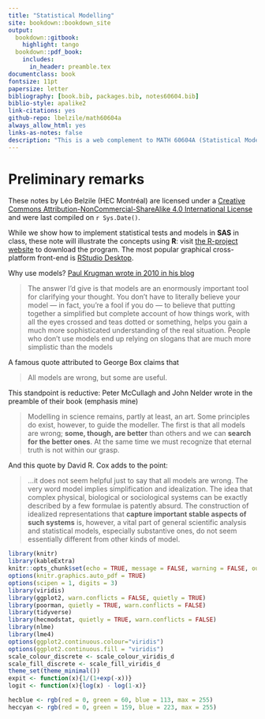 ```yaml
---
title: "Statistical Modelling"
site: bookdown::bookdown_site
output:
  bookdown::gitbook:
    highlight: tango
  bookdown::pdf_book:
    includes:
      in_header: preamble.tex
documentclass: book
fontsize: 11pt
papersize: letter
bibliography: [book.bib, packages.bib, notes60604.bib]
biblio-style: apalike2
link-citations: yes
github-repo: lbelzile/math60604a
always_allow_html: yes
links-as-notes: false
description: "This is a web complement to MATH 60604A (Statistical Modelling), a course given in the M.Sc. in management (Data Science and Business Analytics)  at HEC Montréal."
---
```



# Preliminary remarks {-}

These notes by Léo Belzile (HEC Montréal) are licensed under a [Creative Commons Attribution-NonCommercial-ShareAlike 4.0 International License](http://creativecommons.org/licenses/by-nc-sa/4.0/) and were last compiled on `r Sys.Date()`.

While we show how to implement statistical tests and models in **SAS** in class, these note will illustrate the concepts using  **R**: visit [the R-project website](https://cran.r-project.org/) to download the program. The most popular graphical cross-platform front-end is [RStudio Desktop](https://www.rstudio.com/products/rstudio/download/).


Why use models? [Paul Krugman wrote in 2010 in his blog](https://krugman.blogs.nytimes.com/2010/11/18/debt-deleveraging-and-the-liquidity-trap/)

> The answer I’d give is that models are an enormously important tool for clarifying your thought. You don’t have to literally believe your model — in fact, you’re a fool if you do — to believe that putting together a simplified but complete account of how things work, with all the eyes crossed and teas dotted or something, helps you gain a much more sophisticated understanding of the real situation. People who don’t use models end up relying on slogans that are much more simplistic than the models

A famous quote attributed to George Box claims that

> All models are wrong, but some are useful.

This standpoint is reductive: Peter McCullagh and John Nelder wrote in the preamble of their book (emphasis mine)

> Modelling in science remains, partly at least, an art. Some principles do exist, however, to guide the modeller. The first is that all models are wrong; **some, though, are better** than others and we can **search for the better ones**. At the same time we must recognize that eternal truth is not within our grasp.

And this quote by David R. Cox adds to the point:

> ...it does not seem helpful just to say that all models are wrong. The very word model implies simplification and idealization. The idea that complex physical, biological or sociological systems can be exactly described by a few formulae is patently absurd. The construction of idealized representations that **capture important stable aspects of such systems** is, however, a vital part of general scientific analysis and statistical models, especially substantive ones, do not seem essentially different from other kinds of model.



\newcommand{\bs}[1]{\boldsymbol{#1}}
\newcommand{\Hmat}{\mathbf{H}}
\newcommand{\Mmat}{\mathbf{M}}
\newcommand{\mX}{\mathbf{X}}
\newcommand{\bX}{{\mathbf{X}}}
\newcommand{\bx}{{\mathbf{x}}}
\newcommand{\by}{{\boldsymbol{y}}}
\newcommand{\bY}{{\boldsymbol{Y}}}
\newcommand{\eps}{\varepsilon}
\newcommand{\beps}{\boldsymbol{\varepsilon}}
\newcommand{\bbeta}{\boldsymbol{\beta}}
\newcommand{\hbb}{\hat{\boldsymbol{\beta}}}
\newcommand{\limni}{\lim_{n \ra \infty}}
\newcommand{\Sp}{\mathscr{S}}
\newcommand{\Hy}{\mathscr{H}}
\newcommand{\E}[2][]{{\mathsf E}_{#1}\left(#2\right)}
\newcommand{\Va}[2][]{{\mathsf{Var}_{#1}}\left(#2\right)}
\newcommand{\I}[1]{{\mathbf 1}_{#1}}



```r
library(knitr)
library(kableExtra)
knitr::opts_chunk$set(echo = TRUE, message = FALSE, warning = FALSE, out.width = '70%', fig.align = 'center')
options(knitr.graphics.auto_pdf = TRUE)
options(scipen = 1, digits = 3)
library(viridis)
library(ggplot2, warn.conflicts = FALSE, quietly = TRUE)
library(poorman, quietly = TRUE, warn.conflicts = FALSE)
library(tidyverse)
library(hecmodstat, quietly = TRUE, warn.conflicts = FALSE)
library(nlme)
library(lme4)
options(ggplot2.continuous.colour="viridis")
options(ggplot2.continuous.fill = "viridis")
scale_colour_discrete <- scale_colour_viridis_d
scale_fill_discrete <- scale_fill_viridis_d
theme_set(theme_minimal())
expit <- function(x){1/(1+exp(-x))}
logit <- function(x){log(x) - log(1-x)}

hecblue <- rgb(red = 0, green = 60, blue = 113, max = 255)
heccyan <- rgb(red = 0, green = 159, blue = 223, max = 255)
```
